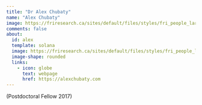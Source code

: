 ---
title: "Dr Alex Chubaty"
name: "Alex Chubaty"
image: https://friresearch.ca/sites/default/files/styles/fri_people_large/public/user-pictures/HLP_2018_07_alex-chubaty-headshot_web.jpg
comments: false
about: 
  id: alex
  template: solana
  image: https://friresearch.ca/sites/default/files/styles/fri_people_large/public/user-pictures/HLP_2018_07_alex-chubaty-headshot_web.jpg
  image-shape: rounded
  links: 
    - icon: globe
      text: webpage
      href: https://alexchubaty.com
---

::: {#alex}
(Postdoctoral Fellow 2017)
:::

